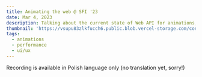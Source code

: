 ```yaml
---
title: Animating the web @ SFI '23
date: Mar 4, 2023
description: Talking about the current state of Web API for animations, and processes required to optimize its performance, including advanced React optimization and browser-specific optimization. Additionally, how animations improve the UX and quality of the product, and how to avoid affecting accessibility.
thumbnail: 'https://vsupu83zlkfucch6.public.blob.vercel-storage.com/content/talks/animating-the-web-sfi-2023/thumbnail.webp'
tags:
  - animations
  - performance
  - ui/ux
---
```


Recording is available in Polish language only (no translation yet, sorry!)

<MdxYoutubeEmbed
  src='https://www.youtube.com/embed/b0OtzS2b0u0?si=PQnC3OehcS099h0U'
  title='"Animating the web" @ SFI 2023'
  caption='A video recording of me speaking at the SFI 2023'
/>
